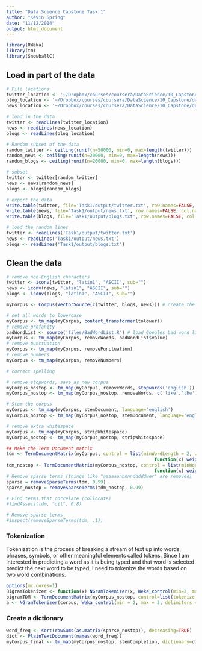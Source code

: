 ```yaml
---
title: "Data Science Capstone Task 1"
author: "Kevin Spring"
date: "11/12/2014"
output: html_document
---
```


```r
library(RWeka)
library(tm)
library(SnowballC)
```
## Load in part of the data

```r
# File locations
twitter_location <- '~/Dropbox/courses/coursera/DataScience/10_Capstone/data/final/en_US/en_US.twitter.txt'
blog_location <- '~/Dropbox/courses/coursera/DataScience/10_Capstone/data/final/en_US/en_US.blogs.txt'
news_location <- '~/Dropbox/courses/coursera/DataScience/10_Capstone/data/final/en_US/en_US.news.txt'

# load in the data
twitter <- readLines(twitter_location)
news <- readLines(news_location)
blogs <- readLines(blog_location)

# Random subset of the data
random_twitter <- ceiling(runif(n=50000, min=0, max=length(twitter)))
random_news <- ceiling(runif(n=20000, min=0, max=length(news)))
random_blogs <- ceiling(runif(n=20000, min=0, max=length(blogs)))

# subset
twitter <- twitter[random_twitter]
news <- news[random_news]
blogs <- blogs[random_blogs]

# export the data
write.table(twitter, file='Task1/output/twitter.txt', row.names=FALSE, col.names=FALSE)
write.table(news, file='Task1/output/news.txt', row.names=FALSE, col.names=FALSE)
write.table(blogs, file='Task1/output/blogs.txt', row.names=FALSE, col.names=FALSE)
```

```r
# load the random lines
twitter <- readLines('Task1/output/twitter.txt')
news <- readLines('Task1/output/news.txt')
blogs <- readLines('Task1/output/blogs.txt')
```


## Clean the data

```r
# remove non-English characters
twitter <- iconv(twitter, "latin1", "ASCII", sub="")
news <- iconv(news, "latin1", "ASCII", sub="")
blogs <- iconv(blogs, "latin1", "ASCII", sub="")

myCorpus <- Corpus(VectorSource(c(twitter, blogs, news))) # create the corpus

# set all words to lowercase
myCorpus <- tm_map(myCorpus, content_transformer(tolower))
# remove profanity
badWordList <- source('files/BadWordList.R') # load Googles bad word list
myCorpus <- tm_map(myCorpus, removeWords, badWordList$value)
# remove punctuation
myCorpus <- tm_map(myCorpus, removePunctuation)
# remove numbers
myCorpus <- tm_map(myCorpus, removeNumbers)

# correct spelling

# remove stopwords, save as new corpus
myCorpus_nostop <- tm_map(myCorpus, removeWords, stopwords('english'))
myCorpus_nostop <- tm_map(myCorpus_nostop, removeWords, c('like','the')) # remove like as a stopword

# Stem the corpus
myCorpus <- tm_map(myCorpus, stemDocument, language='english')
myCorpus_nostop <- tm_map(myCorpus_nostop, stemDocument, language='english')

# remove extra whitespace
myCorpus <- tm_map(myCorpus, stripWhitespace)
myCorpus_nostop <- tm_map(myCorpus_nostop, stripWhitespace)

## Make the Term Document matrix
tdm <- TermDocumentMatrix(myCorpus, control = list(minWordLength = 2, weighting = 
                                                       function(x) weightTfIdf(x, normalize = FALSE)))
tdm_nostop <- TermDocumentMatrix(myCorpus_nostop, control = list(minWordLength = 2, weighting = 
                                                       function(x) weightTfIdf(x, normalize = FALSE)))
# Remove sparse terms (things like "aaaaaannnnndddddwer" are removed)
sparse = removeSparseTerms(tdm, 0.99)
sparse_nostop = removeSparseTerms(tdm_nostop, 0.99)

# Find terms that correlate (collocate)
#findAssocs(tdm, "oil", 0.8)

# Remove sparse terms
#inspect(removeSparseTerms(tdm, .1))
```

### Tokenization

Tokenization is the process of breaking a stream of text up into words, phrases, symbols, or other meaningful elements called tokens. Since I am interested in predicting a word as it is being typed and that word is selected predict the next word to be typed, I need to tokenize the words based on two word combinations.

```r
options(mc.cores=1)
BigramTokenizer <- function(x) NGramTokenizer(x, Weka_control(min=2, max=2))
bigramTDM <- TermDocumentMatrix(myCorpus_nostop, control=list(tokenize = BigramTokenizer))
a <- NGramTokenizer(corpus, Weka_control(min = 2, max = 3, delimiters = " \\r\\n\\t"))   
```

### Create a dictionary
```r
word_freq <- sort(rowSums(as.matrix(sparse_nostop)), decreasing=TRUE)
dict <- PlainTextDocument(names(word_freq))
myCorpus_final <- tm_map(myCorpus_nostop, stemCompletion, dictionary=dict, type='first')
```
